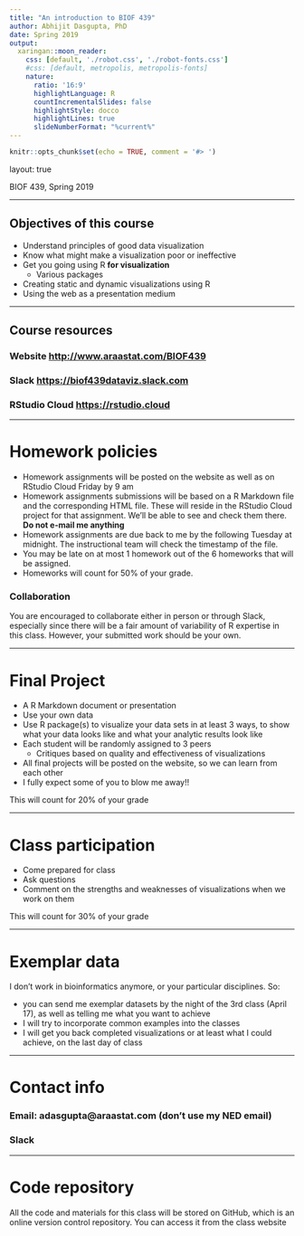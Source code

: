 ```yaml
---
title: "An introduction to BIOF 439"
author: Abhijit Dasgupta, PhD
date: Spring 2019
output: 
  xaringan::moon_reader:
    css: [default, './robot.css', './robot-fonts.css']
    #css: [default, metropolis, metropolis-fonts]
    nature:
      ratio: '16:9'
      highlightLanguage: R
      countIncrementalSlides: false
      highlightStyle: docco
      highlightLines: true
      slideNumberFormat: "%current%"
---
```


```r
knitr::opts_chunk$set(echo = TRUE, comment = '#> ')
```

layout: true

<div class="my-header">
<span>BIOF 439, Spring 2019</span></div>

---

## Objectives of this course

+ Understand principles of good data visualization
+ Know what might make a visualization poor or ineffective
+ Get you going using R __for visualization__
  + Various packages
+ Creating static and dynamic visualizations using R
+ Using the web as a presentation medium

---

## Course resources

### Website [http://www.araastat.com/BIOF439](http://www.araastat.com/BIOF439)

### Slack [https://biof439dataviz.slack.com](https://biof439dataviz.slack.com)

### RStudio Cloud [https://rstudio.cloud](https://rstudio.cloud)

---

# Homework policies

- Homework assignments will be posted on the website as well as on RStudio Cloud Friday by 9 am
- Homework assignments submissions will be based on a R Markdown file and the corresponding HTML file. These will reside in the  RStudio Cloud project for that assignment. We'll be able to see and check them there. __Do not e-mail me anything__
- Homework assignments are due back to me by the following Tuesday at midnight. The instructional team will check the timestamp of the file. 
- You may be late on at most 1 homework out of the 6 homeworks that will be assigned.
- Homeworks will count for 50% of your grade.

### Collaboration

You are encouraged to collaborate either in person or through Slack, especially since there will be a fair amount of variability of R expertise in this class. However, your submitted work should be your own.


---

# Final Project

- A R Markdown document or presentation
- Use your own data
- Use R package(s) to visualize your data sets in at least 3 ways, to show what your data looks like and what your analytic results look like
- Each student will be randomly assigned to 3 peers
  - Critiques based on quality and effectiveness of visualizations
- All final projects will be posted on the website, so we can learn from each other
- I fully expect some of you to blow me away!!

This will count for 20% of your grade

---

# Class participation

- Come prepared for class
- Ask questions
- Comment on the strengths and weaknesses of visualizations when we work on them

This will count for 30% of your grade

---

# Exemplar data

I don't work in bioinformatics anymore, or your particular disciplines. So:

- you can send me exemplar datasets by the night of the 3rd class (April 17), as well as telling me what you want to achieve
- I will try to incorporate common examples into the classes
- I will get you back completed visualizations or at least what I could achieve, on the last day of class

---

# Contact info

### Email: adasgupta@araastat.com (don't use my NED email)

### Slack

---

# Code repository

All the code and materials for this class will be stored on GitHub, which is an online version control repository. You can 
access it from the class website

